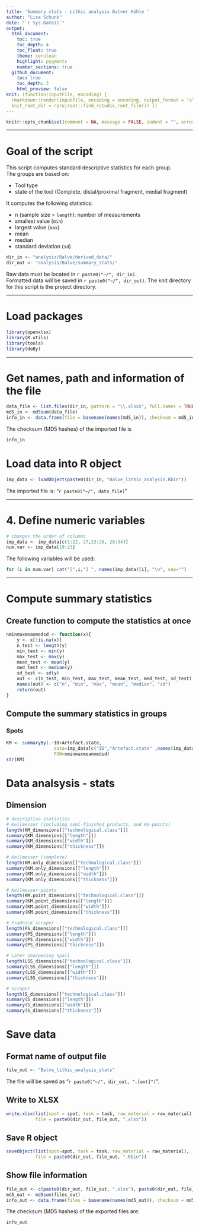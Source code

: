 ```yaml
---
title: 'Summary stats - Lithic analysis Balver Höhle '
author: "Lisa Schunk"
date: "`r Sys.Date()`"
output:
  html_document:
    toc: true
    toc_depth: 4
    toc_float: true
    theme: cerulean
    highlight: pygments
    number_sections: true
  github_document: 
    toc: true
    toc_depth: 3
    html_preview: false
knit: (function(inputFile, encoding) {
  rmarkdown::render(inputFile, encoding = encoding, output_format = "all", 
  knit_root_dir = rprojroot::find_rstudio_root_file()) })
---
```



```r
knitr::opts_chunk$set(comment = NA, message = FALSE, indent = "", error = TRUE)
```

---


# Goal of the script
This script computes standard descriptive statistics for each group.  
The groups are based on:

* Tool type 
+ state of the tool (Complete, distal/proximal fragment, medial fragment)



It computes the following statistics:  

* n (sample size = `length`): number of measurements  
* smallest value (`min`)  
* largest value (`max`)
* mean  
* median  
* standard deviation (`sd`)

```r
dir_in <- "analysis/Balve/derived_data/"
dir_out <- "analysis/Balve/summary_stats/"
```

Raw data must be located in `r paste0("~/", dir_in)`.  
Formatted data will be saved in `r paste0("~/", dir_out)`.
The knit directory for this script is the project directory.

---


# Load packages
```r
library(openxlsx)
library(R.utils)
library(tools)
library(doBy)
```

---


# Get names, path and information of the file 
```r
data_file <- list.files(dir_in, pattern = "\\.xlsx$", full.names = TRUE)
md5_in <- md5sum(data_file)
info_in <- data.frame(file = basename(names(md5_in)), checksum = md5_in, row.names = NULL)
```


The checksum (MD5 hashes) of the imported file is  
```r
info_in
```

# Load data into R object
```r
imp_data <- loadObject(paste0(dir_in, "Balve_lithic_analysis.Rbin"))
```

The imported file is: "`r paste0("~/", data_file)`"  

---

# 4. Define numeric variables
```r
# changes the order of columns 
imp_data <- imp_data[c(1:22, 27,23:26, 28:34)]
num.var <- imp_data[19:23] 
```

The following variables will be used: 

```r
for (i in num.var) cat("[",i,"] ", names(imp_data)[i], "\n", sep="")
```

---


# Compute summary statistics
## Create function to compute the statistics at once
```r
nminmaxmeanmedsd <- function(x){
	y <- x[!is.na(x)]
	n_test <- length(y)
	min_test <- min(y)
	max_test <- max(y)
	mean_test <- mean(y)
 	med_test <- median(y)
 	sd_test <- sd(y)
 	out <- c(n_test, min_test, max_test, mean_test, med_test, sd_test)
 	names(out) <- c("n", "min", "max", "mean", "median", "sd")
 	return(out)
}
```

##  Compute the summary statistics in groups
### Spots
```r
KM <- summaryBy(.~ID+Artefact.state, 
                  data=imp_data[c("ID","Artefact.state" ,names(imp_data)[num.var])], 
                  FUN=nminmaxmeanmedsd)
str(KM)
```

# Data analsysis - stats  
## Dimension
```r
# descriptive statistics 
# Keilmesser (including semi-finished products, and Km-points)
length(KM_dimensions[["technological.class"]])
summary(KM_dimensions[["length"]])
summary(KM_dimensions[["width"]])
summary(KM_dimensions[["thickness"]])

# Keilmesser (complete)
length(KM.only_dimensions[["technological.class"]])
summary(KM.only_dimensions[["length"]])
summary(KM.only_dimensions[["width"]])
summary(KM.only_dimensions[["thickness"]])

# Keilmesser-points
length(KM.point_dimensions[["technological.class"]])
summary(KM.point_dimensions[["length"]])
summary(KM.point_dimensions[["width"]])
summary(KM.point_dimensions[["thickness"]])

# Pradnick scraper
length(PS_dimensions[["technological.class"]])
summary(PS_dimensions[["length"]])
summary(PS_dimensions[["width"]])
summary(PS_dimensions[["thickness"]])

# Later sharpening spall
length(LSS_dimensions[["technological.class"]])
summary(LSS_dimensions[["length"]])
summary(LSS_dimensions[["width"]])
summary(LSS_dimensions[["thickness"]])

# scraper 
length(S_dimensions[["technological.class"]])
summary(S_dimensions[["length"]])
summary(S_dimensions[["width"]])
summary(S_dimensions[["thickness"]]) 


```

# Save data
## Format name of output file
```r
file_out <- "Balve_lithic_analysis_stats"
```
The file will be saved as "`r paste0("~/", dir_out, ".[ext]")`".


## Write to XLSX
```r
write.xlsx(list(spot = spot, task = task, raw_material = raw_material), 
           file = paste0(dir_out, file_out, ".xlsx"))
```


## Save R object
```r
saveObject(list(spot=spot, task = task, raw_material = raw_material), 
           file = paste0(dir_out, file_out, ".Rbin"))
```


## Show file information
```r
file_out <- c(paste0(dir_out, file_out, ".xlsx"), paste0(dir_out, file_out, ".Rbin"))
md5_out <- md5sum(files_out)
info_out <- data.frame(files = basename(names(md5_out)), checksum = md5_out, row.names = NULL)
```

The checksum (MD5 hashes) of the exported files are:  
```r
info_out
```
